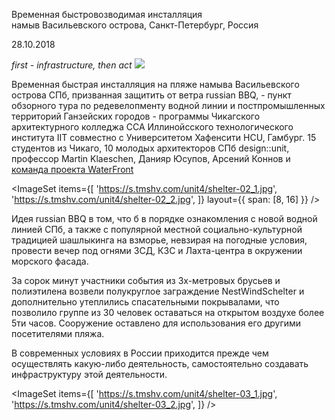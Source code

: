 
<Title>NEST WIND SHELTER</Title>

Временная быстровозводимая инсталляция<br/>
намыв Васильевского острова, Санкт-Петербург, Россия

28.10.2018

_first - infrastructure, then act_
<Image src='https://s.tmshv.com/unit4/shelter-01.jpg'/>


Временная быстрая инсталляция на пляже намыва Васильевского острова СПб, призванная защитить от ветра russian BBQ, - пункт обзорного тура по редевелопменту водной линии и постпромышленных территорий Ганзейских городов - программы Чикагского архитектурного колледжа CCA Иллинойсского технологического института IIT совместно с Университетом Хафенсити HCU, Гамбург.
15 студентов из Чикаго, 10 молодых архитекторов СПб design::unit, профессор Martin Klaeschen, Данияр Юсупов, Арсений Коннов и [команда проекта WaterFront](http://www.waterfront.tools/)

<ImageSet
    items={[
        'https://s.tmshv.com/unit4/shelter-02_1.jpg',
        'https://s.tmshv.com/unit4/shelter-02_2.jpg',
    ]}
    layout={{
        span: [8, 16]
    }}
/>

Идея russian BBQ в том, что б в порядке ознакомления с новой водной линией СПб, а также с популярной местной социально-культурной традицией шашлыкинга на взморье, невзирая на погодные условия, провести вечер под огнями ЗСД, КЗС и Лахта-центра в окружении морского фасада.

За сорок минут участники события из 3х-метровых брусьев и полиэтилена возвели полукруглое заграждение NestWindSchelter и дополнительно утеплились спасательными покрывалами, что позволило группе из 30 человек оставаться на открытом воздухе более 5ти часов. Сооружение оставлено для использования его другими посетителями пляжа.

В современных условиях в России приходится прежде чем осуществлять какую-либо деятельность, самостоятельно создавать инфраструктуру этой деятельности.

<ImageSet
    items={[
        'https://s.tmshv.com/unit4/shelter-03_1.jpg',
        'https://s.tmshv.com/unit4/shelter-03_2.jpg',
    ]}
/>